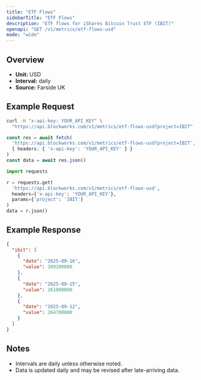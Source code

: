 ```yaml
---
title: "ETF Flows"
sidebarTitle: "ETF Flows"
description: "ETF flows for iShares Bitcoin Trust ETF (IBIT)"
openapi: "GET /v1/metrics/etf-flows-usd"
mode: "wide"
---
```


## Overview

- **Unit:** USD
- **Interval:** daily
- **Source:** Farside UK

## Example Request

<CodeGroup>

```bash cURL
curl -H "x-api-key: YOUR_API_KEY" \
  "https://api.blockworks.com/v1/metrics/etf-flows-usd?project=IBIT"
```

```typescript TypeScript
const res = await fetch(
  'https://api.blockworks.com/v1/metrics/etf-flows-usd?project=IBIT',
  { headers: { 'x-api-key': 'YOUR_API_KEY' } }
)
const data = await res.json()
```

```python Python
import requests

r = requests.get(
  'https://api.blockworks.com/v1/metrics/etf-flows-usd',
  headers={'x-api-key': 'YOUR_API_KEY'},
  params={'project': 'IBIT'}
)
data = r.json()
```

</CodeGroup>

## Example Response

```json
{
  "ibit": [
    {
      "date": "2025-09-16",
      "value": 209200000
    },
    {
      "date": "2025-09-15",
      "value": 261800000
    },
    {
      "date": "2025-09-12",
      "value": 264700000
    }
  ]
}
```

## Notes
- Intervals are daily unless otherwise noted.
- Data is updated daily and may be revised after late-arriving data.